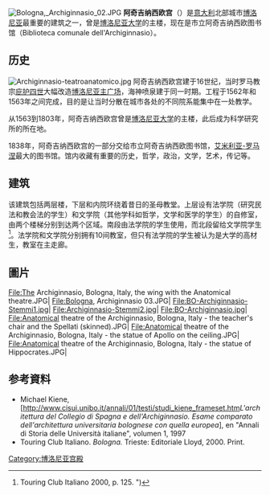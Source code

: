 [[File:Bologna,_Archiginnasio_02.JPG|thumb]]
'''阿奇吉纳西欧宫'''（{{lang-it|Archiginnasio di Bologna}}）是[[意大利|意大利]]北部城市[[博洛尼亚|博洛尼亚]]最重要的建筑之一，曾是[[博洛尼亚大学|博洛尼亚大学]]的主楼，现在是市立阿奇吉纳西欧图书馆（Biblioteca comunale dell'Archiginnasio）。

==历史==
[[File:Archiginnasio-teatroanatomico.jpg|thumb]]
阿奇吉纳西欧宫建于16世纪，当时罗马教宗[[庇护四世|庇护四世]]大幅改造[[博洛尼亚主广场|博洛尼亚主广场]]，海神喷泉建于同一时期。工程于1562年和1563年之间完成，目的是让当时分散在城市各处的不同院系能集中在一处教学。

从1563到1803年，阿奇吉纳西欧宫曾是[[博洛尼亚大学|博洛尼亚大学]]的主楼，此后成为科学研究所的所在地。

1838年，阿奇吉纳西欧宫的一部分交给市立阿奇吉纳西欧图书馆，[[艾米利亚-罗马涅|艾米利亚-罗马涅]]最大的图书馆。馆内收藏有重要的历史，哲学，政治，文学，艺术，传记等。

==建筑==
该建筑包括两层楼，下层和内院环绕着昔日的圣母教堂。上层设有法学院（研究民法和教会法的学生）和文学院（其他学科如哲学，文学和医学的学生）的自修室，由两个楼梯分别到达两个区域。南段由法学院的学生使用，而北段留给文学院学生<ref>Touring Club Italiano 2000, p. 125. ")</ref>。法学院和文学院分别拥有10间教室，但只有法学院的学生被认为是大学的高材生，教室在主走廊。

==圖片==
<gallery perrow="5">
File:The Archiginnasio, Bologna, Italy, the wing with the Anatomical theatre.JPG|
File:Bologna, Archiginnasio 03.JPG|
File:BO-Archiginnasio-Stemmi1.jpg|
File:Archiginnasio-Stemmi2.jpg|
File:BO-Archiginnasio.jpg|
File:Anatomical theatre of the Archiginnasio, Bologna, Italy - the teacher's chair and the Spellati (skinned).JPG|
File:Anatomical theatre of the Archiginnasio, Bologna, Italy - the statue of Apollo on the ceiling.JPG|
File:Anatomical theatre of the Archiginnasio, Bologna, Italy - the statue of Hippocrates.JPG|
</gallery>

==参考資料==
{{Reflist}}
* Michael Kiene, [http://www.cisui.unibo.it/annali/01/testi/studi_kiene_frameset.htm''L'architettura del Collegio di Spagna e dell'Archiginnasio. Esame comparato dell'architettura universitaria bolognese con quella europea''], en "Annali di Storia delle Università italiane", volumen 1, 1997
* Touring Club Italiano. ''Bologna.'' Trieste: Editoriale Lloyd, 2000. Print. {{it icon}}

{{coord|44|29|32|N|11|20|37|E|region:IT-45_type:landmark_source:kolossus-dewiki|display=title}}
[[Category:博洛尼亚宫殿|Category:博洛尼亚宫殿]]